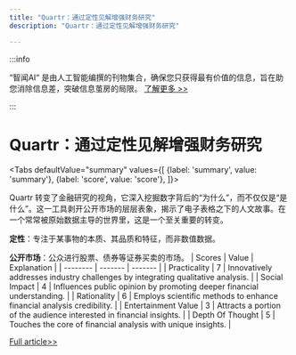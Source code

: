 ```yaml
---
title: "Quartr：通过定性见解增强财务研究"
description: "Quartr：通过定性见解增强财务研究"

---
```



:::info

“智闻AI“ 是由人工智能编撰的刊物集合，确保您只获得最有价值的信息，旨在助您消除信息差，突破信息茧房的局限。  [了解更多 >>](/)

:::

# Quartr：通过定性见解增强财务研究


<Tabs
	defaultValue="summary"
	values={[
	{label: 'summary', value: 'summary'},
	{label: 'score', value: 'score'},
]}>
<TabItem value="summary">


Quartr 转变了金融研究的视角，它深入挖掘数字背后的“为什么”，而不仅仅是“是什么”。这一工具剥开公开市场的层层表象，揭示了电子表格之下的人文故事。在一个常常被原始数据主导的世界里，这是一个至关重要的转变。

**定性**：专注于某事物的本质、其品质和特征，而非数值数据。

**公开市场**：公众进行股票、债券等证券买卖的市场。
</TabItem>
<TabItem value="score">
	| Scores     | Value   | Explanation |
	| -------- | ------- | ------- |
	| Practicality  | 7    | Innovatively addresses industry challenges by integrating qualitative analysis.    |
	| Social Impact | 4     | Influences public opinion by promoting deeper financial understanding.    |
	| Rationality    | 6    | Employs scientific methods to enhance financial analysis credibility.    |
	| Entertainment Value    | 3    | Attracts a portion of the audience interested in financial insights.    |
	| Depth Of Thought    | 5    | Touches the core of financial analysis with unique insights.    |
</TabItem>
</Tabs>

[Full article>>](https://www.producthunt.com/posts/quartr)
